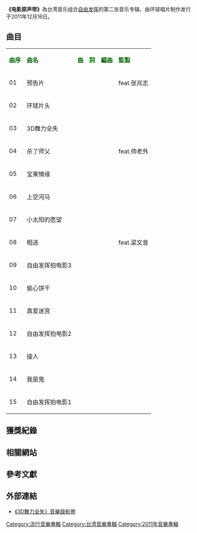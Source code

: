 {{mergeto|自由發揮：電影原聲帶}}
{{Album infobox | <!-- See Wikipedia:WikiProject_Albums -->
|  Name        = 电影原声带
|  Type        = [[錄音室專輯|錄音室專輯]]
|  Artist      = [[自由发挥|自由发挥]]
|  Cover       = One Two Free - Soundtrack.jpg
|  Released    = 2011年11月16日<small>([[台湾|台湾]])</small>
|  Recorded    = 2011年
|  Genre       = [[国语流行音樂|国语流行音樂]]
|  Length      = 
|  Label       = {{flagicon|Taiwan}} [[环球唱片|环球唱片]]<ref>[http://www.yesasia.com/global/%E7%94%B5%E5%BD%B1%E5%8E%9F%E5%A3%B0%E5%B8%A6-cd-dvd-%E5%8F%8C%E7%A2%9F%E5%85%B8%E8%97%8F%E7%89%88-%E9%A2%84%E8%B4%AD%E7%89%88/1025647106-0-0-0-zh_CN/info.html YESASIA : 电影原声带 (CD + DVD) (双碟典藏版) (预购版) 镭射唱片 - 自由发挥, 环球音乐 (TW) - 国语音乐]</ref> 
|  Number      = 
|  Producer    = [[阿弟仔|阿弟仔]]
|  Last album  = 自由发挥 首张同名专辑<br />（2011年）
|  This album  = 电影原声带<br />（2011年）
|  Next album  = 
}}

'''《电影原声带》'''為台湾音乐组合[[自由发挥|自由发挥]]的第二张音乐专辑，由环球唱片制作发行于2011年12月16日。

==曲目==
{| class="wikitable"
|-
| <font color=darkgreen>'''曲序'''</font> || <font color=darkgreen>'''曲名'''</font> || <font color=darkgreen>'''曲'''</font> || <font color=green>'''詞'''</font> || <font color=darkgreen>'''編曲'''</font> || <font color=darkgreen>'''監製'''</font> 
|-
| 01 || 预告片   ||  ||  ||  || feat.张兆志
|-
| 02 || 环球片头 ||  ||  ||  || 
|-
| 03 || 3D舞力全失 ||  ||  ||  || 
|-
| 04 || 杀了师父   ||  ||  ||  || feat.帅老外
|-
| 05 || 宝莱情缘   ||  ||  ||  || 
|-
| 06 || 上空河马   ||  ||  ||  || 
|-
| 07 || 小太阳的愿望   ||  ||  ||  || 
|-
| 08 ||  相送   ||  ||  ||  || feat.梁文音
|-
| 09 || 自由发挥拍电影3  ||  ||  ||  || 
|-
| 10 || 偷心饼干  ||  ||  ||  || 
|-
| 11 || 真爱迷宫  ||  ||  ||  || 
|-
| 12 || 自由发挥拍电影2   ||  ||  ||  || 
|-
| 13 || 操人  ||  ||  ||  || 
|-
| 14 || 我是鬼   ||  ||  ||  || 
|-
| 15 || 自由发挥拍电影1   ||  ||  ||  || 
|}

== 獲獎紀錄 ==


== 相關網站 ==

[[Category:流行音樂專輯|Category:流行音樂專輯]]
[[Category:台湾音樂專輯|Category:台湾音樂專輯]]
[[Category:2011年音樂專輯|Category:2011年音樂專輯]]

== 參考文獻 ==
{{reflist}}

== 外部連結 ==
*[http://www.youtube.com/watch?v=KVXtFZvUEg4 《3D舞力全失》音樂錄影帶]